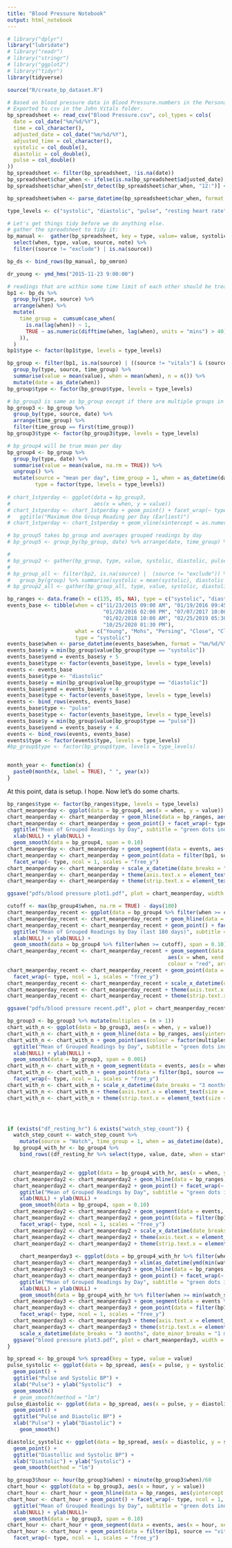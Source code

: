 ```yaml
---
title: "Blood Pressure Notebook"
output: html_notebook
---
```



```r
# library("dplyr")
library("lubridate")
# library("readr")
# library("stringr")
# library("ggplot2")
# library("tidyr")
library(tidyverse)
```

```r
source("R/create_bp_dataset.R")
```

```r
# Based on blood pressure data in Blood Pressure.numbers in the Personal folder in Dropbox.
# Exported to csv in the John Vitals folder.
bp_spreadsheet <- read_csv("Blood Pressure.csv", col_types = cols(
  date = col_date("%m/%d/%Y"),
  time = col_character(),
  adjusted_date = col_date("%m/%d/%Y"),
  adjusted_time = col_character(),
  systolic = col_double(),
  diastolic = col_double(),
  pulse = col_double()
))
bp_spreadsheet <- filter(bp_spreadsheet, !is.na(date))
bp_spreadsheet$char_when <- ifelse(is.na(bp_spreadsheet$adjusted_date), paste(bp_spreadsheet$date, bp_spreadsheet$time), paste(bp_spreadsheet$adjusted_date, bp_spreadsheet$adjusted_time))
bp_spreadsheet$char_when[str_detect(bp_spreadsheet$char_when, "12:")] <- str_replace(bp_spreadsheet$char_when[str_detect(bp_spreadsheet$char_when, "12:")], "12:", "00:")

bp_spreadsheet$when <- parse_datetime(bp_spreadsheet$char_when, format = "%Y-%m-%d %H:%M %p")

type_levels <- c("systolic", "diastolic", "pulse", "resting heart rate", "step count", "weight")

# Let's get things tidy before we do anything else.
# gather the spreadsheet to tidy it:
bp_manual <-  gather(bp_spreadsheet, key = type, value= value, systolic, diastolic, pulse) %>%
  select(when, type, value, source, note) %>%
  filter((source != "exclude") | is.na(source))

bp_ds <- bind_rows(bp_manual, bp_omron)

dr_young <- ymd_hms("2015-11-23 9:00:00")

# readings that are within some time limit of each other should be treated as a single group
bp1 <- bp_ds %>%
  group_by(type, source) %>%
  arrange(when) %>%
  mutate(
    time_group =  cumsum(case_when(
      is.na(lag(when)) ~ 1,
      TRUE ~ as.numeric(difftime(when, lag(when), units = "mins") > 40)
    )),
  )
bp1$type <- factor(bp1$type, levels = type_levels)

bp_group <- filter(bp1, is.na(source) | ((source != "vitals") & (source != "exclude") & (source != "wrist-odd"))) %>%
  group_by(type, source, time_group) %>% 
  summarise(value = mean(value), when = mean(when), n = n()) %>%
  mutate(date = as_date(when))
bp_group$type <- factor(bp_group$type, levels = type_levels)

# bp_group3 is same as bp_group except if there are multiple groups in a day it only includes the first one
bp_group3 <- bp_group %>% 
  group_by(type, source, date) %>%
  arrange(time_group) %>%
  filter(time_group == first(time_group))
bp_group3$type <- factor(bp_group3$type, levels = type_levels)

# bp_group4 will be true mean per day
bp_group4 <- bp_group %>% 
  group_by(type, date) %>%
  summarise(value = mean(value, na.rm = TRUE)) %>% 
  ungroup() %>% 
  mutate(source = "mean per day", time_group = 1, when = as_datetime(date),
         type = factor(type, levels = type_levels)) 
  
# chart_1stperday <- ggplot(data = bp_group3,
#                           aes(x = when, y = value)) 
# chart_1stperday <- chart_1stperday + geom_point() + facet_wrap(~ type, ncol = 1, scales = "free_y") + 
#   ggtitle("Maximum One Group Reading per Day (Earliest)")
# chart_1stperday <- chart_1stperday + geom_vline(xintercept = as.numeric(floor_date(dr_young, unit = "day")), colour = "yellow", size = 1)

# bp_group5 takes bp_group and averages grouped readings by day
# bp_group5 <- group_by(bp_group, date) %>% arrange(date, time_group) %>% summarise(systolic = mean(systolic), diastolic = mean(diastolic), pulse = mean(pulse), when = mean(when))

# 
# bp_group2 <- gather(bp_group, type, value, systolic, diastolic, pulse)
# 
# bp_group_all <- filter(bp2, is.na(source) |  (source != "exclude")) %>%
#   group_by(group) %>% summarise(systolic = mean(systolic), diastolic = mean(diastolic), pulse = mean(pulse), when = mean(when))
# bp_group2_all <- gather(bp_group_all, type, value, systolic, diastolic, pulse)

bp_ranges <- data.frame(h = c(135, 85, NA), type = c("systolic", "diastolic", "pulse"))
events_base <- tibble(when = c("11/23/2015 09:00 AM", "01/19/2016 09:45 AM", 
                               "01/28/2016 02:00 PM", "07/07/2017 10:00 AM",
                               "01/02/2018 10:00 AM", "02/25/2019 05:30 AM",
                               "10/25/2020 01:30 PM"), 
                      what = c("Young", "Mohs", "Persing", "Close", "Close", "ER", "ER"),
                      type = "systolic")
events_base$when <- parse_datetime(events_base$when, format = "%m/%d/%Y %H:%M %p")
events_base$y = min(bp_group$value[bp_group$type == "systolic"])
events_base$yend = events_base$y + 5
events_base$type <- factor(events_base$type, levels = type_levels)
events <- events_base
events_base$type <- "diastolic"
events_base$y = min(bp_group$value[bp_group$type == "diastolic"])
events_base$yend = events_base$y + 4
events_base$type <- factor(events_base$type, levels = type_levels)
events <- bind_rows(events, events_base)
events_base$type <- "pulse"
events_base$type <- factor(events_base$type, levels = type_levels)
events_base$y = min(bp_group$value[bp_group$type == "pulse"])
events_base$yend = events_base$y + 4
events <- bind_rows(events, events_base)
events$type <- factor(events$type, levels = type_levels)
#bp_group$type <- factor(bp_group$type, levels = type_levels)


month_year <- function(x) {
  paste0(month(x, label = TRUE), " ", year(x))
}
```

At this point, data is setup. I hope. Now let's do some charts.

```r
bp_ranges$type <- factor(bp_ranges$type, levels = type_levels)
chart_meanperday <- ggplot(data = bp_group4, aes(x = when, y = value)) 
chart_meanperday <- chart_meanperday + geom_hline(data = bp_ranges, aes(yintercept = h), colour = "yellow", size = 1)
chart_meanperday <- chart_meanperday + geom_point() + facet_wrap(~ type, ncol = 1, scales = "free_y") + 
  ggtitle("Mean of Grouped Readings by Day", subtitle = "green dots indicate in-office vitals") + 
  xlab(NULL) + ylab(NULL) +
  geom_smooth(data = bp_group4, span = 0.10) 
chart_meanperday <- chart_meanperday + geom_segment(data = events, aes(x = when, xend = when, y = y, yend = yend), colour = "red", arrow = arrow(length = unit(0.03, "npc")))
chart_meanperday <- chart_meanperday + geom_point(data = filter(bp1, source == "vitals"), colour = "Green") + 
  facet_wrap(~ type, ncol = 1, scales = "free_y") 
chart_meanperday <- chart_meanperday + scale_x_datetime(date_breaks = "4 months", date_minor_breaks = "1 months", labels = month_year)
chart_meanperday <- chart_meanperday + theme(axis.text.x = element_text(size = 8))
chart_meanperday <- chart_meanperday + theme(strip.text.x = element_text(size = 12, face = "bold"))

ggsave("pdfs/blood pressure plot1.pdf", plot = chart_meanperday, width = 10, height = 7)
```

```r
cutoff <- max(bp_group4$when, na.rm = TRUE) - days(180)
chart_meanperday_recent <- ggplot(data = bp_group4 %>% filter(when >= cutoff), aes(x = when, y = value)) 
chart_meanperday_recent <- chart_meanperday_recent + geom_hline(data = bp_ranges, aes(yintercept = h), colour = "yellow", size = 1)
chart_meanperday_recent <- chart_meanperday_recent + geom_point() + facet_wrap(~ type, ncol = 1, scales = "free_y") + 
  ggtitle("Mean of Grouped Readings by Day (last 180 days)", subtitle = "green dots indicate in-office vitals") + 
  xlab(NULL) + ylab(NULL) +
  geom_smooth(data = bp_group4 %>% filter(when >= cutoff), span = 0.10) 
chart_meanperday_recent <- chart_meanperday_recent + geom_segment(data = events %>% filter(when >= cutoff), 
                                                    aes(x = when, xend = when, y = y, yend = yend), 
                                                    colour = "red", arrow = arrow(length = unit(0.03, "npc")))
chart_meanperday_recent <- chart_meanperday_recent + geom_point(data = filter(bp1, source == "vitals", when >= cutoff), colour = "Green") + 
  facet_wrap(~ type, ncol = 1, scales = "free_y") 
chart_meanperday_recent <- chart_meanperday_recent + scale_x_datetime(date_breaks = "2 months", date_minor_breaks = "1 months", labels = month_year)
chart_meanperday_recent <- chart_meanperday_recent + theme(axis.text.x = element_text(size = 8))
chart_meanperday_recent <- chart_meanperday_recent + theme(strip.text.x = element_text(size = 12, face = "bold"))

ggsave("pdfs/blood pressure recent.pdf", plot = chart_meanperday_recent, width = 10, height = 7)
```

```r
bp_group3 <- bp_group3 %>% mutate(multiples = (n > 1))
chart_with_n <- ggplot(data = bp_group3, aes(x = when, y = value)) 
chart_with_n <- chart_with_n + geom_hline(data = bp_ranges, aes(yintercept = h), colour = "yellow", size = 1)
chart_with_n <- chart_with_n + geom_point(aes(colour = factor(multiples)), size = 0.5) + facet_wrap(~ type, ncol = 1, scales = "free_y") + 
  ggtitle("Mean of Grouped Readings by Day", subtitle = "green dots indicate in-office vitals") + 
  xlab(NULL) + ylab(NULL) +
  geom_smooth(data = bp_group3, span = 0.001) 
chart_with_n <- chart_with_n + geom_segment(data = events, aes(x = when, xend = when, y = y, yend = yend), colour = "red", arrow = arrow(length = unit(0.03, "npc")))
chart_with_n <- chart_with_n + geom_point(data = filter(bp1, source == "vitals"), colour = "Green",size = 0.6) + 
  facet_wrap(~ type, ncol = 1, scales = "free_y") 
chart_with_n <- chart_with_n + scale_x_datetime(date_breaks = "3 months", date_minor_breaks = "1 months", labels = month_year)
chart_with_n <- chart_with_n + theme(axis.text.x = element_text(size = 8))
chart_with_n <- chart_with_n + theme(strip.text.x = element_text(size = 12, face = "bold"))




if (exists("df_resting_hr") & exists("watch_step_count")) {
  watch_step_count <- watch_step_count %>% 
    mutate(source = "Watch", time_group = 1, when = as_datetime(date), type = "step count", type = factor(type, type_levels))
  bp_group4_with_hr <- bp_group4 %>% 
    bind_rows((df_resting_hr %>% select(type, value, date, when = start_date, source, time_group)), watch_step_count)


  chart_meanperday2 <- ggplot(data = bp_group4_with_hr, aes(x = when, y = value)) 
  chart_meanperday2 <- chart_meanperday2 + geom_hline(data = bp_ranges, aes(yintercept = h), colour = "yellow", size = 1)
  chart_meanperday2 <- chart_meanperday2 + geom_point() + facet_wrap(~ type, ncol = 1, scales = "free_y") + 
    ggtitle("Mean of Grouped Readings by Day", subtitle = "green dots indicate in-office vitals") + 
    xlab(NULL) + ylab(NULL) +
    geom_smooth(data = bp_group4, span = 0.10) 
  chart_meanperday2 <- chart_meanperday2 + geom_segment(data = events, aes(x = when, xend = when, y = y, yend = yend), colour = "red", arrow = arrow(length = unit(0.03, "npc")))
  chart_meanperday2 <- chart_meanperday2 + geom_point(data = filter(bp1, source == "vitals"), colour = "Green") + 
    facet_wrap(~ type, ncol = 1, scales = "free_y") 
  chart_meanperday2 <- chart_meanperday2 + scale_x_datetime(date_breaks = "3 months", date_minor_breaks = "1 months", labels = month_year)
  chart_meanperday2 <- chart_meanperday2 + theme(axis.text.x = element_text(size = 8))
  chart_meanperday2 <- chart_meanperday2 + theme(strip.text.x = element_text(size = 12, face = "bold"))
  
    chart_meanperday3 <- ggplot(data = bp_group4_with_hr %>% filter(when >= min(watch_step_count$when, na.rm = TRUE)), aes(x = when, y = value)) 
  chart_meanperday3 <- chart_meanperday3 + xlim(as_datetime(ymd(min(watch_step_count$date, na.rm = TRUE))), as_datetime(ymd(max(watch_step_count$date, na.rm = TRUE)))) 
  chart_meanperday3 <- chart_meanperday3 + geom_hline(data = bp_ranges, aes(yintercept = h), colour = "yellow", size = 1)
  chart_meanperday3 <- chart_meanperday3 + geom_point() + facet_wrap(~ type, ncol = 1, scales = "free_y") + 
    ggtitle("Mean of Grouped Readings by Day", subtitle = "green dots indicate in-office vitals") + 
    xlab(NULL) + ylab(NULL) +
    geom_smooth(data = bp_group4_with_hr %>% filter(when >= min(watch_step_count$when, na.rm = TRUE)), span = 0.10) 
  chart_meanperday3 <- chart_meanperday3 + geom_segment(data = events %>% filter(when >= min(watch_step_count$when, na.rm = TRUE)), aes(x = when, xend = when, y = y, yend = yend), colour = "red", arrow = arrow(length = unit(0.03, "npc")))
  chart_meanperday3 <- chart_meanperday3 + geom_point(data = filter(bp1, source == "vitals", (when >= min(watch_step_count$when, na.rm = TRUE))), colour = "Green") + 
    facet_wrap(~ type, ncol = 1, scales = "free_y") 
  chart_meanperday3 <- chart_meanperday3 + theme(axis.text.x = element_text(size = 8))
  chart_meanperday3 <- chart_meanperday3 + theme(strip.text.x = element_text(size = 12, face = "bold")) +
    scale_x_datetime(date_breaks = "3 months", date_minor_breaks = "1 months", labels = month_year)
  ggsave("blood pressure plot3.pdf", plot = chart_meanperday3, width = 10, height = 7)
}

```

```r
bp_spread <- bp_group4 %>% spread(key = type, value = value)
pulse_systolic <- ggplot(data = bp_spread, aes(x = pulse, y = systolic)) +
  geom_point() + 
  ggtitle("Pulse and Systolic BP") +
  xlab("Pulse") + ylab("Systolic")  +
  geom_smooth()
  # geom_smooth(method = "lm")
pulse_diastolic <- ggplot(data = bp_spread, aes(x = pulse, y = diastolic)) +
  geom_point() + 
  ggtitle("Pulse and Diastolic BP") +
  xlab("Pulse") + ylab("Diastolic") +
    geom_smooth()

diastolic_systolic <- ggplot(data = bp_spread, aes(x = diastolic, y = systolic)) +
  geom_point() + 
  ggtitle("Diastollic and Systolic BP") +
  xlab("Diastolic") + ylab("Systolic") +
  geom_smooth(method = "lm")
```


```r
bp_group3$hour <- hour(bp_group3$when) + minute(bp_group3$when)/60
chart_hour <- ggplot(data = bp_group3, aes(x = hour, y = value)) 
chart_hour <- chart_hour + geom_hline(data = bp_ranges, aes(yintercept = h), colour = "yellow", size = 1)
chart_hour <- chart_hour + geom_point() + facet_wrap(~ type, ncol = 1, scales = "free_y") + 
  ggtitle("Mean of Grouped Readings by Day", subtitle = "green dots indicate in-office vitals") + 
  xlab(NULL) + ylab(NULL)+
  geom_smooth(data = bp_group3, span = 0.10) 
chart_hour <- chart_hour + geom_segment(data = events, aes(x = hour, xend = hour, y = y, yend = yend), colour = "red", arrow = arrow(length = unit(0.03, "npc")))
chart_hour <- chart_hour + geom_point(data = filter(bp1, source == "vitals"), colour = "Green") + 
  facet_wrap(~ type, ncol = 1, scales = "free_y") 


```
